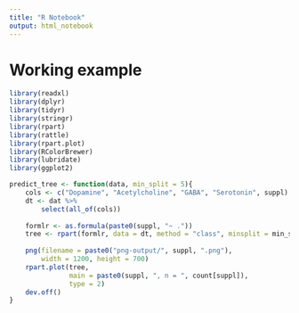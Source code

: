 ```yaml
---
title: "R Notebook"
output: html_notebook
---
```


# Working example

```r
library(readxl)
library(dplyr)
library(tidyr)
library(stringr)
library(rpart)
library(rattle)
library(rpart.plot)
library(RColorBrewer)
library(lubridate)
library(ggplot2)

predict_tree <- function(data, min_split = 5){
    cols <- c("Dopamine", "Acetylcholine", "GABA", "Serotonin", suppl)
    dt <- dat %>%
        select(all_of(cols))
    
    formlr <- as.formula(paste0(suppl, "~ ."))
    tree <- rpart(formlr, data = dt, method = "class", minsplit = min_split)
    
    png(filename = paste0("png-output/", suppl, ".png"), 
        width = 1200, height = 700)
    rpart.plot(tree, 
               main = paste0(suppl, ", n = ", count[suppl]),
               type = 2)
    dev.off()
}
```

